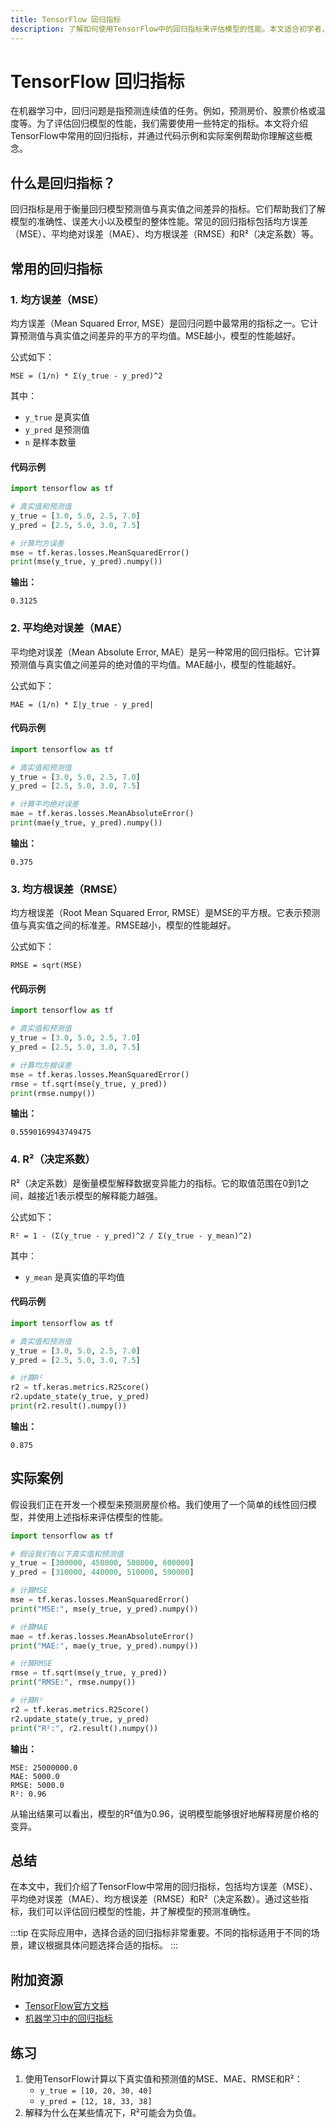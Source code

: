 ```yaml
---
title: TensorFlow 回归指标
description: 了解如何使用TensorFlow中的回归指标来评估模型的性能。本文适合初学者，包含代码示例、实际案例和总结。
---
```


# TensorFlow 回归指标

在机器学习中，回归问题是指预测连续值的任务。例如，预测房价、股票价格或温度等。为了评估回归模型的性能，我们需要使用一些特定的指标。本文将介绍TensorFlow中常用的回归指标，并通过代码示例和实际案例帮助你理解这些概念。

## 什么是回归指标？

回归指标是用于衡量回归模型预测值与真实值之间差异的指标。它们帮助我们了解模型的准确性、误差大小以及模型的整体性能。常见的回归指标包括均方误差（MSE）、平均绝对误差（MAE）、均方根误差（RMSE）和R²（决定系数）等。

## 常用的回归指标

### 1. 均方误差（MSE）

均方误差（Mean Squared Error, MSE）是回归问题中最常用的指标之一。它计算预测值与真实值之间差异的平方的平均值。MSE越小，模型的性能越好。

公式如下：

```
MSE = (1/n) * Σ(y_true - y_pred)^2
```

其中：
- `y_true` 是真实值
- `y_pred` 是预测值
- `n` 是样本数量

#### 代码示例

```python
import tensorflow as tf

# 真实值和预测值
y_true = [3.0, 5.0, 2.5, 7.0]
y_pred = [2.5, 5.0, 3.0, 7.5]

# 计算均方误差
mse = tf.keras.losses.MeanSquaredError()
print(mse(y_true, y_pred).numpy())
```

**输出：**
```
0.3125
```

### 2. 平均绝对误差（MAE）

平均绝对误差（Mean Absolute Error, MAE）是另一种常用的回归指标。它计算预测值与真实值之间差异的绝对值的平均值。MAE越小，模型的性能越好。

公式如下：

```
MAE = (1/n) * Σ|y_true - y_pred|
```

#### 代码示例

```python
import tensorflow as tf

# 真实值和预测值
y_true = [3.0, 5.0, 2.5, 7.0]
y_pred = [2.5, 5.0, 3.0, 7.5]

# 计算平均绝对误差
mae = tf.keras.losses.MeanAbsoluteError()
print(mae(y_true, y_pred).numpy())
```

**输出：**
```
0.375
```

### 3. 均方根误差（RMSE）

均方根误差（Root Mean Squared Error, RMSE）是MSE的平方根。它表示预测值与真实值之间的标准差。RMSE越小，模型的性能越好。

公式如下：

```
RMSE = sqrt(MSE)
```

#### 代码示例

```python
import tensorflow as tf

# 真实值和预测值
y_true = [3.0, 5.0, 2.5, 7.0]
y_pred = [2.5, 5.0, 3.0, 7.5]

# 计算均方根误差
mse = tf.keras.losses.MeanSquaredError()
rmse = tf.sqrt(mse(y_true, y_pred))
print(rmse.numpy())
```

**输出：**
```
0.5590169943749475
```

### 4. R²（决定系数）

R²（决定系数）是衡量模型解释数据变异能力的指标。它的取值范围在0到1之间，越接近1表示模型的解释能力越强。

公式如下：

```
R² = 1 - (Σ(y_true - y_pred)^2 / Σ(y_true - y_mean)^2)
```

其中：
- `y_mean` 是真实值的平均值

#### 代码示例

```python
import tensorflow as tf

# 真实值和预测值
y_true = [3.0, 5.0, 2.5, 7.0]
y_pred = [2.5, 5.0, 3.0, 7.5]

# 计算R²
r2 = tf.keras.metrics.R2Score()
r2.update_state(y_true, y_pred)
print(r2.result().numpy())
```

**输出：**
```
0.875
```

## 实际案例

假设我们正在开发一个模型来预测房屋价格。我们使用了一个简单的线性回归模型，并使用上述指标来评估模型的性能。

```python
import tensorflow as tf

# 假设我们有以下真实值和预测值
y_true = [300000, 450000, 500000, 600000]
y_pred = [310000, 440000, 510000, 590000]

# 计算MSE
mse = tf.keras.losses.MeanSquaredError()
print("MSE:", mse(y_true, y_pred).numpy())

# 计算MAE
mae = tf.keras.losses.MeanAbsoluteError()
print("MAE:", mae(y_true, y_pred).numpy())

# 计算RMSE
rmse = tf.sqrt(mse(y_true, y_pred))
print("RMSE:", rmse.numpy())

# 计算R²
r2 = tf.keras.metrics.R2Score()
r2.update_state(y_true, y_pred)
print("R²:", r2.result().numpy())
```

**输出：**
```
MSE: 25000000.0
MAE: 5000.0
RMSE: 5000.0
R²: 0.96
```

从输出结果可以看出，模型的R²值为0.96，说明模型能够很好地解释房屋价格的变异。

## 总结

在本文中，我们介绍了TensorFlow中常用的回归指标，包括均方误差（MSE）、平均绝对误差（MAE）、均方根误差（RMSE）和R²（决定系数）。通过这些指标，我们可以评估回归模型的性能，并了解模型的预测准确性。

:::tip
在实际应用中，选择合适的回归指标非常重要。不同的指标适用于不同的场景，建议根据具体问题选择合适的指标。
:::

## 附加资源

- [TensorFlow官方文档](https://www.tensorflow.org/api_docs/python/tf/keras/metrics)
- [机器学习中的回归指标](https://towardsdatascience.com/metrics-to-evaluate-your-machine-learning-algorithm-f10ba6e38234)

## 练习

1. 使用TensorFlow计算以下真实值和预测值的MSE、MAE、RMSE和R²：
   - `y_true = [10, 20, 30, 40]`
   - `y_pred = [12, 18, 33, 38]`
2. 解释为什么在某些情况下，R²可能会为负值。